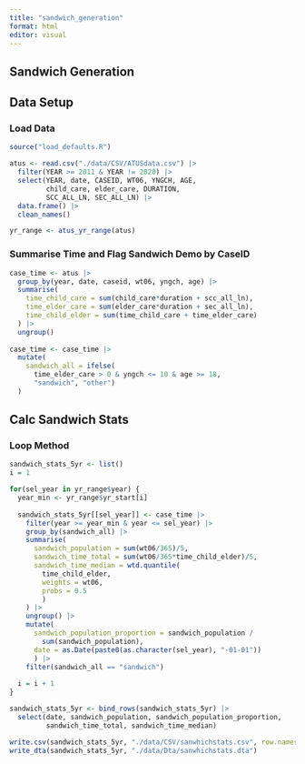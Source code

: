 ```yaml
---
title: "sandwich_generation"
format: html
editor: visual
---
```


## Sandwich Generation

## Data Setup

### Load Data

```r
source("load_defaults.R")

atus <- read.csv("./data/CSV/ATUSdata.csv") |> 
  filter(YEAR >= 2011 & YEAR != 2020) |>
  select(YEAR, date, CASEID, WT06, YNGCH, AGE, 
         child_care, elder_care, DURATION,
         SCC_ALL_LN, SEC_ALL_LN) |> 
  data.frame() |> 
  clean_names() 

yr_range <- atus_yr_range(atus)
```

### Summarise Time and Flag Sandwich Demo by CaseID

```r
case_time <- atus |> 
  group_by(year, date, caseid, wt06, yngch, age) |> 
  summarise(
    time_child_care = sum(child_care*duration + scc_all_ln),
    time_elder_care = sum(elder_care*duration + sec_all_ln),
    time_child_elder = sum(time_child_care + time_elder_care)
  ) |> 
  ungroup() 
  
case_time <- case_time |> 
  mutate(
    sandwich_all = ifelse(
      time_elder_care > 0 & yngch <= 10 & age >= 18,
      "sandwich", "other")
  )
```

## Calc Sandwich Stats

### Loop Method

```r
sandwich_stats_5yr <- list()
i = 1

for(sel_year in yr_range$year) {
  year_min <- yr_range$yr_start[i]
  
  sandwich_stats_5yr[[sel_year]] <- case_time |>
    filter(year >= year_min & year <= sel_year) |>
    group_by(sandwich_all) |>
    summarise(
      sandwich_population = sum(wt06/365)/5,
      sandwich_time_total = sum(wt06/365*time_child_elder)/5,
      sandwich_time_median = wtd.quantile(
        time_child_elder, 
        weights = wt06, 
        probs = 0.5
        )
    ) |>
    ungroup() |> 
    mutate(
      sandwich_population_proportion = sandwich_population / 
        sum(sandwich_population), 
      date = as.Date(paste0(as.character(sel_year), "-01-01"))
      ) |> 
    filter(sandwich_all == "sandwich")
  
  i = i + 1
}

sandwich_stats_5yr <- bind_rows(sandwich_stats_5yr) |> 
  select(date, sandwich_population, sandwich_population_proportion,
         sandwich_time_total, sandwich_time_median)

write.csv(sandwich_stats_5yr, "./data/CSV/sanwhichstats.csv", row.names = FALSE)
write_dta(sandwich_stats_5yr, "./data/Dta/sanwhichstats.dta")
```
